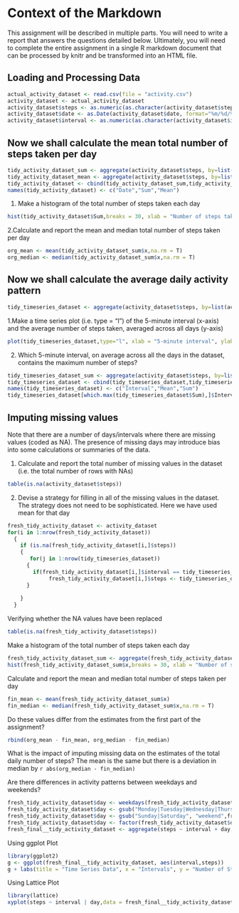Context of the Markdown
=========================

This assignment will be described in multiple parts. You will need to write a report that answers the questions detailed below. Ultimately, you will need to complete the entire assignment in a single R markdown document that can be processed by knitr and be transformed into an HTML file.

Loading and Processing Data
----------------------------

```r
actual_activity_dataset <- read.csv(file = "activity.csv")
activity_dataset <- actual_activity_dataset
activity_dataset$steps <- as.numeric(as.character(activity_dataset$steps))
activity_dataset$date <- as.Date(activity_dataset$date, format="%m/%d/%Y")
activity_dataset$interval <- as.numeric(as.character(activity_dataset$interval))
```


Now we shall calculate the mean total number of steps taken per day
--------------------------------------------------------------------

```r
tidy_activity_dataset_sum <- aggregate(activity_dataset$steps, by=list(activity_dataset$date), "sum")
tidy_activity_dataset_mean <- aggregate(activity_dataset$steps, by=list(activity_dataset$date), "mean")
tidy_activity_dataset <- cbind(tidy_activity_dataset_sum,tidy_activity_dataset_mean$x)
names(tidy_activity_dataset) <- c("Date","Sum","Mean")
```

1. Make a histogram of the total number of steps taken each day
```r
hist(tidy_activity_dataset$Sum,breaks = 30, xlab = "Number of steps taken Each Day", col = "blue", main = "Histogram with NA values")
```

2.Calculate and report the mean and median total number of steps taken per day
```r
org_mean <- mean(tidy_activity_dataset_sum$x,na.rm = T)
org_median <- median(tidy_activity_dataset_sum$x,na.rm = T)
```

Now we shall calculate the average daily activity pattern
---------------------------------------------------------

```r
tidy_timeseries_dataset <- aggregate(activity_dataset$steps, by=list(activity_dataset$interval), "mean", na.rm = T)
```

1.Make a time series plot (i.e. type = "l") of the 5-minute interval (x-axis) and the average number of steps taken, averaged across all days (y-axis)
```r
plot(tidy_timeseries_dataset,type="l", xlab = "5-minute interval", ylab = "Average number of steps taken across all days", main= "Time Series Plot")
```

2. Which 5-minute interval, on average across all the days in the dataset, contains the maximum number of steps?
```r
tidy_timeseries_dataset_sum <- aggregate(activity_dataset$steps, by=list(activity_dataset$interval), "sum", na.rm = T)
tidy_timeseries_dataset <- cbind(tidy_timeseries_dataset,tidy_timeseries_dataset_sum$x)
names(tidy_timeseries_dataset) <- c("Interval","Mean","Sum")
tidy_timeseries_dataset[which.max(tidy_timeseries_dataset$Sum),]$Interval
```

Imputing missing values
------------------------------
Note that there are a number of days/intervals where there are missing values (coded as NA). The presence of missing days may introduce bias into some calculations or summaries of the data.

1. Calculate and report the total number of missing values in the dataset (i.e. the total number of rows with NAs)
```r
table(is.na(activity_dataset$steps))
```

2. Devise a strategy for filling in all of the missing values in the dataset. The strategy does not need to be sophisticated. Here we have used mean for that day
```r
fresh_tidy_activity_dataset <- activity_dataset
for(i in 1:nrow(fresh_tidy_activity_dataset))
  {
    if (is.na(fresh_tidy_activity_dataset[i,]$steps))
    {      
       for(j in 1:nrow(tidy_timeseries_dataset))
      {
        if(fresh_tidy_activity_dataset[i,]$interval == tidy_timeseries_dataset[j,]$Interval)
             fresh_tidy_activity_dataset[i,]$steps <- tidy_timeseries_dataset[j,]$Mean
      }
         
    }
  }
```

Verifying whether the NA values have been replaced
```r
table(is.na(fresh_tidy_activity_dataset$steps))
```

Make a histogram of the total number of steps taken each day
```r
fresh_tidy_activity_dataset_sum <- aggregate(fresh_tidy_activity_dataset$steps, by=list(fresh_tidy_activity_dataset$date), "sum")
hist(fresh_tidy_activity_dataset_sum$x,breaks = 30, xlab = "Number of steps taken Each Day", col = "green", main = "Histogram without NA values")
```
Calculate and report the mean and median total number of steps taken per day
```r
fin_mean <- mean(fresh_tidy_activity_dataset_sum$x)
fin_median <- median(fresh_tidy_activity_dataset_sum$x,na.rm = T)
```
Do these values differ from the estimates from the first part of the assignment?
```r
rbind(org_mean - fin_mean, org_median - fin_median)
```

What is the impact of imputing missing data on the estimates of the total daily number of steps?
The mean is the same but there is a deviation in median by `r abs(org_median - fin_median)`

Are there differences in activity patterns between weekdays and weekends?

```r
fresh_tidy_activity_dataset$day <- weekdays(fresh_tidy_activity_dataset$date)
fresh_tidy_activity_dataset$day <- gsub("Monday|Tuesday|Wednesday|Thursday|Friday", "weekday",fresh_tidy_activity_dataset$day)
fresh_tidy_activity_dataset$day <- gsub("Sunday|Saturday", "weekend",fresh_tidy_activity_dataset$day)
fresh_tidy_activity_dataset$day <- factor(fresh_tidy_activity_dataset$day)
fresh_final__tidy_activity_dataset <- aggregate(steps ~ interval + day, data = fresh_tidy_activity_dataset, mean)
```

Using ggplot Plot

```r
library(ggplot2)
g <- ggplot(fresh_final__tidy_activity_dataset, aes(interval,steps))
g + labs(title = "Time Series Data", x = "Intervals", y = "Number of Steps") + facet_grid(day~.) + geom_line(color = "blue", alpha = 1/2) + theme_bw(base_family = "Times")
```

Using Lattice Plot

```r
library(lattice)
xyplot(steps ~ interval | day,data = fresh_final__tidy_activity_dataset, type = "l", layout = c(1,2), xlab = "Interval" , ylab = "Number of Steps", main = "Time Series Data")
```